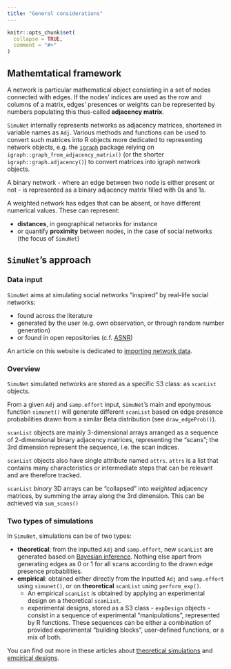 ```yaml
---
title: "General considerations"
---
```


```r
knitr::opts_chunk$set(
  collapse = TRUE,
  comment = "#>"
)
```

## Mathemtatical framework
A network is particular mathematical object consisting in a set of nodes connected with edges. If
the nodes' indices are used as the row and columns of a matrix, edges' presences or weights can be
represented by numbers populating this thus-called **adjacency matrix**.

`SimuNet` internally represents networks as adjacency matrices, shortened in variable names as
`Adj`. Various methods and functions can be used to convert such matrices into R objects more
dedicated to representing network objects, e.g. the [`igraph`](https://igraph.org/r/) package
relying on `igraph::graph_from_adjacency_matrix()` (or the shorter `igraph::graph.adjacency()`) to
convert matrices into igraph network objects.

A binary network - where an edge between two node is either present or not - is represented as a
binary adjacency matrix filled with 0s and 1s.

A weighted network has edges that can be absent, or have different numerical values. These can
represent:

* **distances**, in geographical networks for instance
* or quantify **proximity** between nodes, in the case of social networks (the focus of `SimuNet`)

## `SimuNet`'s approach
### Data input
`SimuNet` aims at simulating social networks "inspired" by real-life social networks:

* found across the literature
* generated by the user (e.g. own observation, or through random number generation)
* or found in open repositories (c.f. [ASNR](https://bansallab.github.io/asnr/))

An article on this website is dedicated to [importing network data](importing_networks.html).

### Overview
`SimuNet` simulated networks are stored as a specific S3 class: as `scanList` objects.

From a given `Adj` and `samp.effort` input, `SimuNet`'s main and eponymous function `simunet()` will
generate different `scanList` based on edge presence probabilities drawn from a similar Beta
distribution (see `draw_edgeProb()`).

`scanList` objects are mainly 3-dimensional arrays arranged as a sequence of 2-dimensional binary
adjacency matrices, representing the "scans"; the 3rd dimension represent the sequence, i.e. the
scan indices. 

`scanList` objects also have single attribute named `attrs`. `attrs` is a list that contains many
characteristics or intermediate steps that can be relevant and are therefore tracked.

`scanList` *binary* 3D arrays can be "collapsed" into *weighted* adjacency matrices, by summing the
array along the 3rd dimension. This can be achieved via `sum_scans()`

### Two types of simulations
In `SimuNet`, simulations can be of two types:

* **theoretical**: from the inputted `Adj` and `samp.effort`, new `scanList` are generated based on
[Bayesian inference](bayesian_framework.html). Nothing else apart from generating edges as 0 or 1
for all scans according to the drawn edge presence probabilities.
* **empirical**: obtained either directly from the inputted `Adj` and `samp.effort` using
`simunet()`, or on **theoretical** `scanList` using `perform_exp()`.
    * An empirical `scanList` is obtained by applying an experimental design on a theoretical
    `scanList`.
    * experimental designs, stored as a S3 class - `expDesign` objects - consist in a sequence of
    experimental "manipulations", represented by R functions. These sequences can be either a
    combination of provided experimental "building blocks", user-defined functions, or a mix of
    both.

You can find out more in these articles about [theoretical simulations](first_simulations.html) and
[empirical designs](experiments.html).
